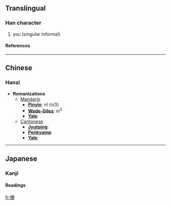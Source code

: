 ==Translingual==
===Han character===
{{Han char|rad=人|as=14|sn=16|four=|canj=人一火月 (OMFB)}}
# you (singular informal)
====References====
{{Han ref|kx=0120.111|dkj=01244|hdz=10230.080|uh=511E|ud=20766}}
----

==Chinese==
===Hanzi===


* '''Romanizations'''
** [[Mandarin]]
*** '''[[Pinyin]]''': nǐ (ni3)
*** '''[[Wade-Giles]]''': ni<sup>3</sup>
*** '''[[Yale]]''': 
**[[Cantonese]]
***'''[[Jyutping]]''':
***'''[[Penkyamp]]''': 
***'''[[Yale]]''': 


----
==Japanese==
===Kanji===
{{ja-kanji|grade=|rs=人14}}
====Readings====
{{ja-readings|on=[[じ]] (ji)|kun=}}




[[fr:儞]]